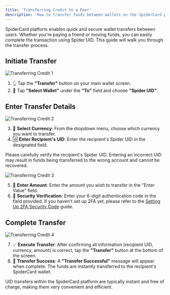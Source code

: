 ```yaml
---
title: 'Transferring Credit to a Peer'
description: 'How to transfer funds between wallets on the SpiderCard platform.'
---
```


<Info>
SpiderCard platform enables quick and secure wallet transfers between users. Whether you're paying a friend or moving funds, you can easily complete the transaction using Spider UID. This guide will walk you through the transfer process.
</Info>

## Initiate Transfer

![Transferring Credit 1](https://files.gitbook.com/v0/b/gitbook-x-prod.appspot.com/o/spaces%2FBdfmzoYxBtV1Xo4FcaHt%2Fuploads%2FfIjGHzYbiy6LAD3xRFCs%2F50.png?alt=media&token=dd93d352-ecaf-4d97-8d87-b14a5732ed44)

1. 👆 Tap the **"Transfer"** button on your main wallet screen.
2. 🔄 Tap **"Select Wallet"** under the **"To"** field and choose **"Spider UID"**.

## Enter Transfer Details

![Transferring Credit 2](https://files.gitbook.com/v0/b/gitbook-x-prod.appspot.com/o/spaces%2FBdfmzoYxBtV1Xo4FcaHt%2Fuploads%2FchsUy7kPBHWe3dLF4WAC%2F51.png?alt=media&token=19656783-ea28-43e1-b4dc-d556db5e44fe)

3. 💱 **Select Currency**: From the dropdown menu, choose which currency you want to transfer.
4. 🆔 **Enter Recipient's UID**: Enter the recipient's Spider UID in the designated field.

<Warning>Please carefully verify the recipient's Spider UID. Entering an incorrect UID may result in funds being transferred to the wrong account and cannot be recovered.</Warning>

![Transferring Credit 3](https://files.gitbook.com/v0/b/gitbook-x-prod.appspot.com/o/spaces%2FBdfmzoYxBtV1Xo4FcaHt%2Fuploads%2FA3gKrRzXSWm4FU9gDhWG%2F52.png?alt=media&token=9eccf73c-61ad-4b24-9ebf-8ebc2c41e547)

5. 🔢 **Enter Amount**: Enter the amount you wish to transfer in the "Enter Value" field.
6. 🔐 **Security Verification**: Enter your 6-digit authentication code in the field provided. If you haven't set up 2FA yet, please refer to the [Setting Up 2FA Security Code](set2fa.mdx) guide.

## Complete Transfer

![Transferring Credit 4](https://files.gitbook.com/v0/b/gitbook-x-prod.appspot.com/o/spaces%2FBdfmzoYxBtV1Xo4FcaHt%2Fuploads%2F7Lfgol8IEkdKPVr2lwpr%2F53.png?alt=media&token=5be60348-2e44-4a89-a13a-667c80df12c9)

7. ✅ **Execute Transfer**: After confirming all information (recipient UID, currency, amount) is correct, tap the **"Transfer"** button at the bottom of the screen.
8. 🎉 **Transfer Success**: A **"Transfer Successful"** message will appear when complete. The funds are instantly transferred to the recipient's SpiderCard wallet.

<Tip>UID transfers within the SpiderCard platform are typically instant and free of charge, making them very convenient and efficient.</Tip>
